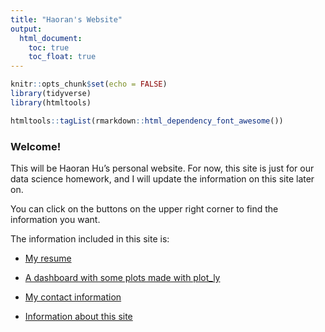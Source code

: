 ```yaml
---
title: "Haoran's Website"
output:
  html_document: 
    toc: true
    toc_float: true
---
```

```r
knitr::opts_chunk$set(echo = FALSE)
library(tidyverse)
library(htmltools)

htmltools::tagList(rmarkdown::html_dependency_font_awesome())
```

### Welcome!

This will be Haoran Hu's personal website. For now, this site is just for our data science homework, and I will update the information on this site later on.

You can click on the buttons on the upper right corner to find the information you want.

The information included in this site is:

* [My resume](resume.html)

* [A dashboard with some plots made with plot_ly](dashboard_noaa.html)

* [My contact information](https://www.facebook.com/haoran.hu.754)

* [Information about this site](about)
